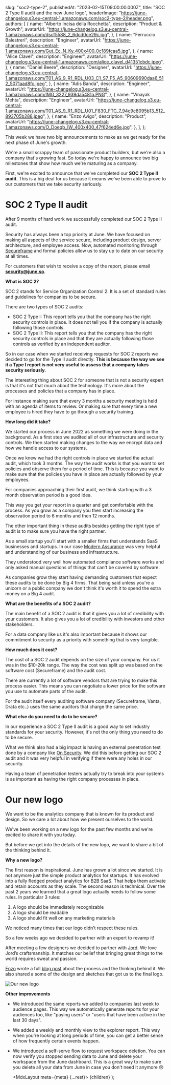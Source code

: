 
  slug: "soc2-type-2",
  publishedAt: "2023-02-15T09:00:00.000Z",
  title: "SOC 2 Type II audit and the new June logo",
  headerImage: "https://june-changelog.s3.eu-central-1.amazonaws.com/soc2-type-2/header.png",
  authors: [
    {
      name: "Alberto Incisa della Rocchetta",
      description: "Product & Growth",
      avatarUrl: "https://june-changelog.s3.eu-central-1.amazonaws.com/dscf5588_2_6dcd0ce29c.jpg",
    },
    {
      name: "Ferruccio Balestreri",
      description: "Engineer",
      avatarUrl:
        "https://june-changelog.s3.eu-central-1.amazonaws.com/Gut_Ec_N_Ky_400x400_0c189fcaa5.jpg",
    },
    {
      name: "Alice Clavel",
      description: "Engineer",
      avatarUrl:
        "https://june-changelog.s3.eu-central-1.amazonaws.com/alice_clavel_d41351cbdc.jpeg",
    },
    {
      name: "Daniel Beere",
      description: "Designer",
      avatarUrl:
        "https://june-changelog.s3.eu-central-1.amazonaws.com/T01_AS_9_R1_RDL_U03_C1_S7_F5_A5_90609690daa6_512_5071aad8fc.jpeg",
    },
    {
      name: "Adis Banda",
      description: "Engineer",
      avatarUrl: "https://june-changelog.s3.eu-central-1.amazonaws.com/IMG_3227_939da5481a.PNG",
    },
    {
      name: "Vinayak Mehta",
      description: "Engineer",
      avatarUrl:
        "https://june-changelog.s3.eu-central-1.amazonaws.com/T01_AS_9_R1_RDL_U01_F830_FTC_7_94c9c8095b13_512_893705b288.jpeg",
    },
    {
      name: "Enzo Avigo",
      description: "Product",
      avatarUrl:
        "https://june-changelog.s3.eu-central-1.amazonaws.com/O_Doeqb_IW_400x400_47f624ed6e.jpg",
    },
  ],
};

This week we have two big announcements to make as we get ready for the next phase of June's growth.

We're a small scrappy team of passionate product builders, but we're also a company that's growing fast. So today we're happy to announce two big milestones that show how much we're maturing as a company.

First, we're excited to announce that we've completed our **SOC 2 Type II audit**. This is a big deal for us because it means we've been able to prove to our customers that we take security seriously.

# SOC 2 Type II audit

After 9 months of hard work we successfully completed our SOC 2 Type II audit.

Security has always been a top priority at June. We have focused on making all aspects of the service secure, including product design, server architecture, and employee access. Now, automated monitoring through [Secureframe](https://secureframe.com) and formal policies allow us to stay up to date on our security at all times.

For customers that wish to receive a copy of the report, please email **security@june.so**.

**What is SOC 2?**

SOC 2 stands for Service Organization Control 2. It is a set of standard rules and guidelines for companies to be secure.

There are two types of SOC 2 audits:

- SOC 2 Type I: This report tells you that the company has the right security controls in place. It does not tell you if the company is actually following those controls.
- SOC 2 Type II: This report tells you that the company has the right security controls in place and that they are actually following those controls as verified by an independent auditor.

So in our case when we started receiving requests for SOC 2 reports we decided to go for the Type II audit directly. **This is because the way we see it a Type I report is not very useful to assess that a company takes security seriously.**

The interesting thing about SOC 2 for someone that is not a security expert is that it's not that much about the technology. It's more about the processes and policies that a company has in place.

For instance making sure that every 3 months a security meeting is held with an agenda of items to review. Or making sure that every time a new employee is hired they have to go through a security training.

**How long did it take?**

We started our process in June 2022 as something we were doing in the background. As a first step we audited all of our infrastructure and security controls. We then started making changes to the way we encrypt data and how we handle access to our systems.

Once we knew we had the right controls in place we started the actual audit, which took 3 months. The way the audit works is that you want to set policies and observe them for a period of time. This is because you want to make sure that the policies you have in place are actually followed by your employees.

For companies approaching their first audit, we think starting with a 3 month observation period is a good idea.

This way you get your report in a quarter and get comfortable with the process. As you grow as a company you then start increasing the observation period to 6 months and then 12 months.

The other important thing in these audits besides getting the right type of audit is to make sure you have the right partner.

As a small startup you'll start with a smaller firms that understands SaaS businesses and startups. In our case [Modern Assurance](https://modernassurance.com/) was very helpful and understanding of our business and infrastructure.

They understood very well how automated compliance software works and only asked manual questions of things that can't be covered by software.

As companies grow they start having demanding customers that expect these audits to be done by Big 4 firms. That being said unless you're a unicorn or a public company we don't think it's worth it to spend the extra money on a Big 4 audit.

**What are the benefits of a SOC 2 audit?**

The main benefit of a SOC 2 audit is that it gives you a lot of credibility with your customers. It also gives you a lot of credibility with investors and other stakeholders.

For a data company like us it's also important because it shows our commitment to security as a priority with something that is very tangible.

**How much does it cost?**

The cost of a SOC 2 audit depends on the size of your company. For us it was in the $10-20k range. The way the cost was split up was based on the software cost (Secureframe) and the audit cost.

There are currently a lot of software vendors that are trying to make this process easier. This means you can negotiate a lower price for the software you use to automate parts of the audit.

For the audit itself every auditing software company (Secureframe, Vanta, Drata etc..) uses the same auditors that charge the same price.

**What else do you need to do to be secure?**

In our experience a SOC 2 Type II audit is a good way to set industry standards for your security. However, it's not the only thing you need to do to be secure.

What we think also had a big impact is having an external penetration test done by a company like [On Security](https://www.onsecurity.io/). We did this before getting our SOC 2 audit and it was very helpful in verifying if there were any holes in our security.

Having a team of penetration testers actually try to break into your systems is as important as having the right company processes in place.

# Our new logo

We want to be the analytics company that is known for its product and design. So we care a lot about how we present ourselves to the world.

We've been working on a new logo for the past few months and we're excited to share it with you today.

But before we get into the details of the new logo, we want to share a bit of the thinking behind it.

**Why a new logo?**

The first reason is inspirational. June has grown a lot since we started. It is not anymore just the simple product analytics for startups. It has evolved into a fully fledged product analytics for B2B SaaS. That helps them activate and retain accounts as they scale.
The second reason is technical. Over the past 2 years we learned that a great logo actually needs to follow some rules. In particular 3 rules:

1. A logo should be immediately recognizable
2. A logo should be readable
3. A logo should fit well on any marketing materials

We noticed many times that our logo didn’t respect these rules.

So a few weeks ago we decided to partner with an expert to revamp it!

After meeting a few designers we decided to partner with [Jord](https://twitter.com/Larkef). We love Jord’s craftsmanship. It matches our belief that bringing great things to the world requires sweat and passion.

[Enzo](https://twitter.com/0zne) wrote a full [blog post](https://june.so/blog/the-new-june-logo) about the process and the thinking behind it. We also shared a some of the design and sketches that got us to the final logo.

![Our new logo](https://june-changelog.s3.eu-central-1.amazonaws.com/soc2-type-2/new-brand.png)

**Other improvements**

- We introduced the same reports we added to companies last week to audience pages. This way we automatically generate reports for your audiences too, like "paying users" or "users that have been active in the last 30 days".
- We added a weekly and monthly view to the explorer report. This way when you're looking at long periods of time, you can get a better sense of how frequently certain events happen.
- We introduced a self-serve flow to request workspace deletion. You can now verify you stopped sending data to June and delete your workspace from the June dashboard. This is a great way to make sure you delete all your data from June in case you don't need it anymore 😢

  <MdxLayout meta={meta} {...rest}>
    {children}
  </MdxLayout>
);
